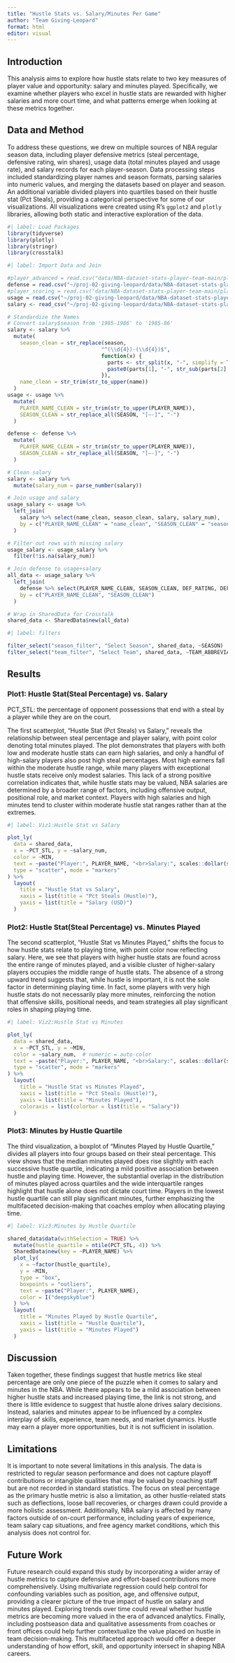 ```yaml
---
title: "Hustle Stats vs. Salary/Minutes Per Game"
author: "Team Giving-Leopard"
format: html
editor: visual
---
```


## Introduction

This analysis aims to explore how hustle stats relate to two key measures of player value and opportunity: salary and minutes played. Specifically, we examine whether players who excel in hustle stats are rewarded with higher salaries and more court time, and what patterns emerge when looking at these metrics together.

## Data and Method

To address these questions, we drew on multiple sources of NBA regular season data, including player defensive metrics (steal percentage, defensive rating, win shares), usage data (total minutes played and usage rate), and salary records for each player-season. Data processing steps included standardizing player names and season formats, parsing salaries into numeric values, and merging the datasets based on player and season. An additional variable divided players into quartiles based on their hustle stat (Pct Steals), providing a categorical perspective for some of our visualizations. All visualizations were created using R’s `ggplot2` and `plotly` libraries, allowing both static and interactive exploration of the data.

```r
#| label: Load Packages
library(tidyverse)
library(plotly)
library(stringr)
library(crosstalk)
```

```r
#| label: Import Data and Join

#player_advanced = read.csv("data/NBA-dataset-stats-player-team-main/player/player_stats_advanced_rs.csv") 
defense = read.csv("~/proj-02-giving-leopard/data/NBA-dataset-stats-player-team-main/player/player_stats_defense_rs.csv")
#player_scoring = read.csv("data/NBA-dataset-stats-player-team-main/player/player_stats_scoring_rs.csv") 
usage = read.csv("~/proj-02-giving-leopard/data/NBA-dataset-stats-player-team-main/player/player_stats_usage_rs.csv") 
salary <- read_csv("~/proj-02-giving-leopard/data/NBA-dataset-stats-player-team-main/salary/player_salary.csv")

# Standardize the Names
# Convert salary$season from '1985-1986' to '1985-86'
salary <- salary %>%
  mutate(
    season_clean = str_replace(season, 
                              "^(\\d{4})-(\\d{4})$", 
                              function(x) {
                                parts <- str_split(x, "-", simplify = TRUE)
                                paste0(parts[1], "-", str_sub(parts[2], 3, 4))
                              }),
    name_clean = str_trim(str_to_upper(name))
  )
usage <- usage %>%
  mutate(
    PLAYER_NAME_CLEAN = str_trim(str_to_upper(PLAYER_NAME)),
    SEASON_CLEAN = str_replace_all(SEASON, "[–-]", "-")
  )

defense <- defense %>%
  mutate(
    PLAYER_NAME_CLEAN = str_trim(str_to_upper(PLAYER_NAME)),
    SEASON_CLEAN = str_replace_all(SEASON, "[–-]", "-")
  )

# Clean salary
salary <- salary %>%
  mutate(salary_num = parse_number(salary))

# Join usage and salary
usage_salary <- usage %>%
  left_join(
    salary %>% select(name_clean, season_clean, salary, salary_num),
    by = c("PLAYER_NAME_CLEAN" = "name_clean", "SEASON_CLEAN" = "season_clean")
  )

# Filter out rows with missing salary
usage_salary <- usage_salary %>%
  filter(!is.na(salary_num))

# Join defense to usage+salary
all_data <- usage_salary %>%
  left_join(
    defense %>% select(PLAYER_NAME_CLEAN, SEASON_CLEAN, DEF_RATING, DEF_WS),
    by = c("PLAYER_NAME_CLEAN", "SEASON_CLEAN")
  )

# Wrap in SharedData for Crosstalk
shared_data <- SharedData$new(all_data)
```
```r
#| label: filters

filter_select("season_filter", "Select Season", shared_data, ~SEASON)
filter_select("team_filter", "Select Team", shared_data, ~TEAM_ABBREVIATION)
```

## Results

### Plot1: Hustle Stat(Steal Percentage) vs. Salary

PCT_STL: the percentage of opponent possessions that end with a steal by a player while they are on the court.

The first scatterplot, “Hustle Stat (Pct Steals) vs Salary,” reveals the relationship between steal percentage and player salary, with point color denoting total minutes played. The plot demonstrates that players with both low and moderate hustle stats can earn high salaries, and only a handful of high-salary players also post high steal percentages. Most high earners fall within the moderate hustle range, while many players with exceptional hustle stats receive only modest salaries. This lack of a strong positive correlation indicates that, while hustle stats may be valued, NBA salaries are determined by a broader range of factors, including offensive output, positional role, and market context. Players with high salaries and high minutes tend to cluster within moderate hustle stat ranges rather than at the extremes.

```r
#| label: Viz1:Hustle Stat vs Salary

plot_ly(
  data = shared_data,
  x = ~PCT_STL, y = ~salary_num,
  color = ~MIN,
  text = ~paste("Player:", PLAYER_NAME, "<br>Salary:", scales::dollar(salary_num)),
  type = "scatter", mode = "markers"
) %>%
  layout(
    title = "Hustle Stat vs Salary",
    xaxis = list(title = "Pct Steals (Hustle)"),
    yaxis = list(title = "Salary (USD)")
  )
```

### Plot2: Hustle Stat(Steal Percentage) vs. Minutes Played

The second scatterplot, “Hustle Stat vs Minutes Played,” shifts the focus to how hustle stats relate to playing time, with point color now reflecting salary. Here, we see that players with higher hustle stats are found across the entire range of minutes played, and a visible cluster of higher-salary players occupies the middle range of hustle stats. The absence of a strong upward trend suggests that, while hustle is important, it is not the sole factor in determining playing time. In fact, some players with very high hustle stats do not necessarily play more minutes, reinforcing the notion that offensive skills, positional needs, and team strategies all play significant roles in shaping playing time.

```r
#| label: Viz2:Hustle Stat vs Minutes

plot_ly(
  data = shared_data,
  x = ~PCT_STL, y = ~MIN,
  color = ~salary_num,  # numeric = auto-color
  text = ~paste("Player:", PLAYER_NAME, "<br>Salary:", scales::dollar(salary_num)),
  type = "scatter", mode = "markers"
) %>%
  layout(
    title = "Hustle Stat vs Minutes Played",
    xaxis = list(title = "Pct Steals (Hustle)"),
    yaxis = list(title = "Minutes Played"),
    coloraxis = list(colorbar = list(title = "Salary"))
  )
```

### Plot3: Minutes by Hustle Quartile

The third visualization, a boxplot of “Minutes Played by Hustle Quartile,” divides all players into four groups based on their steal percentage. This view shows that the median minutes played does rise slightly with each successive hustle quartile, indicating a mild positive association between hustle and playing time. However, the substantial overlap in the distribution of minutes played across quartiles and the wide interquartile ranges highlight that hustle alone does not dictate court time. Players in the lowest hustle quartile can still play significant minutes, further emphasizing the multifaceted decision-making that coaches employ when allocating playing time.

```r
#| label: Viz3:Minutes by Hustle Quartile

shared_data$data(withSelection = TRUE) %>%
  mutate(hustle_quartile = ntile(PCT_STL, 4)) %>%
  SharedData$new(key = ~PLAYER_NAME) %>%
  plot_ly(
    x = ~factor(hustle_quartile),
    y = ~MIN,
    type = "box",
    boxpoints = "outliers",
    text = ~paste("Player:", PLAYER_NAME),
    color = I("deepskyblue")
  ) %>%
  layout(
    title = "Minutes Played by Hustle Quartile",
    xaxis = list(title = "Hustle Quartile"),
    yaxis = list(title = "Minutes Played")
  )
```

## Discussion

Taken together, these findings suggest that hustle metrics like steal percentage are only one piece of the puzzle when it comes to salary and minutes in the NBA. While there appears to be a mild association between higher hustle stats and increased playing time, the link is not strong, and there is little evidence to suggest that hustle alone drives salary decisions. Instead, salaries and minutes appear to be influenced by a complex interplay of skills, experience, team needs, and market dynamics. Hustle may earn a player more opportunities, but it is not sufficient in isolation.

## Limitations

It is important to note several limitations in this analysis. The data is restricted to regular season performance and does not capture playoff contributions or intangible qualities that may be valued by coaching staff but are not recorded in standard statistics. The focus on steal percentage as the primary hustle metric is also a limitation, as other hustle-related stats such as deflections, loose ball recoveries, or charges drawn could provide a more holistic assessment. Additionally, NBA salary is affected by many factors outside of on-court performance, including years of experience, team salary cap situations, and free agency market conditions, which this analysis does not control for.

## Future Work

Future research could expand this study by incorporating a wider array of hustle metrics to capture defensive and effort-based contributions more comprehensively. Using multivariate regression could help control for confounding variables such as position, age, and offensive output, providing a clearer picture of the true impact of hustle on salary and minutes played. Exploring trends over time could reveal whether hustle metrics are becoming more valued in the era of advanced analytics. Finally, including postseason data and qualitative assessments from coaches or front offices could help further contextualize the value placed on hustle in team decision-making. This multifaceted approach would offer a deeper understanding of how effort, skill, and opportunity intersect in shaping NBA careers.

